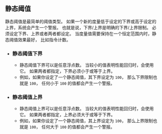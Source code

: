 ## 静态阈值

静态阈值是最简单的阈值类型。
如果一个新的度量低于设定的下界或高于设定的上界，系统会产生一个警报。
也就是说，下界/上界是明确的下界/上界限制。
必须设定下界、上界或者两者都设定。
当度量值需要保持在一个恒定范围内时，静态阈值效果最好，
比如指令计数。

- ### 静态阈值下界
  - 静态阈值下界可以是任意浮点数。
    当较小的值表明性能回归时，会使用它。
    如果两者都指定，下界必须小于或等于上界。
  - 例如，如果你设定了一个静态阈值，其下界设定为 `100`，
    那么下界限制也就是 `100`，
    任何小于 `100` 的值都会产生一个警报。

- ### 静态阈值上界
  - 静态阈值上界可以是任意浮点数。
    当较大的值表明性能回归时，会使用它。
    如果两者都指定，上界必须大于或等于下界。
  - 例如，如果你设定了一个静态阈值，其上界设定为 `100`，
    那么上界限制也就是 `100`，
    任何大于 `100` 的值都会产生一个警报。